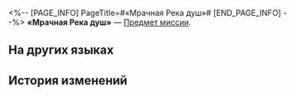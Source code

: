 <%-- [PAGE_INFO]
PageTitle=#«Мрачная Река душ»#
[END_PAGE_INFO] --%>
{{Предмет Инфобокс
|id          = 140582
|Изображение = Предмет «Мрачная Река душ».png
|Тип         = Предмет миссии
|Инвентарь   = Миссии
|Редкость    = 3
|Эффект      = 
|Описание    = Не переживайте. Напиток лишь похож на воду из Реки душ... наверное.
}}
'''«Мрачная Река душ»''' — [[Предмет миссии]].

==На других языках==
{{На других языках
|en   = "Dark River of Souls"
|zhs  = 「黯淡冥河」
|zht  = 「黯淡冥河」
|ja   = 「ダークステュクス」
|ko   = 「어두운 저승의 강」
|es   = "Río Estigia sombrío"
|fr   = «&nbsp;Sombre Rivière des âmes&nbsp;»
|ru   = «Мрачная Река душ»
|th   = "แม่น้ำอนธการที่มืดมิด"
|vi   = Sông Styx U Ám
|de   = „Dunkler Fluss der Seelen“
|id   = "Sungai Jiwa yang Suram"
|pt   = "Rio das Almas Sombrio"
}}

==История изменений==
{{История изменений|3.5}}